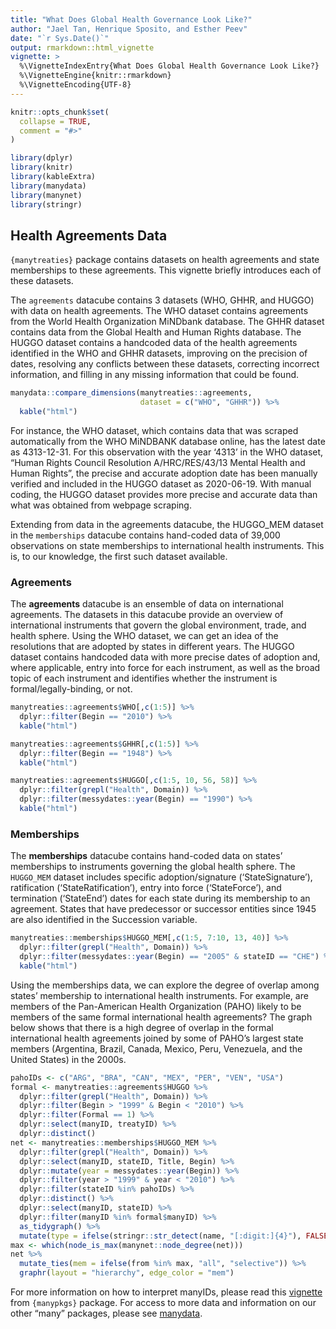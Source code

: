 ```yaml
---
title: "What Does Global Health Governance Look Like?"
author: "Jael Tan, Henrique Sposito, and Esther Peev"
date: "`r Sys.Date()`"
output: rmarkdown::html_vignette
vignette: >
  %\VignetteIndexEntry{What Does Global Health Governance Look Like?}
  %\VignetteEngine{knitr::rmarkdown}
  %\VignetteEncoding{UTF-8}
---
```


```r
knitr::opts_chunk$set(
  collapse = TRUE,
  comment = "#>"
)

library(dplyr)
library(knitr)
library(kableExtra)
library(manydata)
library(manynet)
library(stringr)
```

## Health Agreements Data

`{manytreaties}` package contains datasets on health agreements and state memberships to these agreements.
This vignette briefly introduces each of these datasets.

The `agreements` datacube contains 3 datasets (WHO, GHHR, and HUGGO) with data on health agreements.
The WHO dataset contains agreements from the World Health Organization MiNDbank database.
The GHHR dataset contains data from the Global Health and Human Rights database.
The HUGGO dataset 
contains a handcoded data of the health agreements identified in the WHO and GHHR datasets,
improving on the precision of dates, resolving any conflicts between these datasets,
correcting incorrect information,
and filling in any missing information that could be found.


```r
manydata::compare_dimensions(manytreaties::agreements,
                             dataset = c("WHO", "GHHR")) %>% 
  kable("html")
```
  
  
For instance, the WHO dataset,
which contains data that was scraped automatically from the WHO MiNDBANK database online,
has the latest date as 4313-12-31.
For this observation with the year '4313' in the WHO dataset,
"Human Rights Council Resolution A/HRC/RES/43/13 Mental Health and Human Rights",
the precise and accurate adoption date has been manually verified
and included in the HUGGO dataset as 2020-06-19.
With manual coding, the HUGGO dataset provides more precise and accurate data than what was obtained from webpage scraping.
  
  
Extending from data in the agreements datacube, the HUGGO_MEM dataset in the `memberships` datacube contains hand-coded data of 39,000 observations on state memberships to international health instruments.
This is, to our knowledge, the first such dataset available.
  
  
### Agreements

The **agreements** datacube is an ensemble of data on international agreements. 
The datasets in this datacube provide an overview of international instruments 
that govern the global environment, trade, and health sphere. 
Using the WHO dataset, we can get an idea of the resolutions
that are adopted by states in different years.
The HUGGO dataset contains handcoded data with more precise dates of adoption 
and, where applicable, entry into force for each instrument, 
as well as the broad topic of each instrument and identifies whether the instrument 
is formal/legally-binding, or not.

```r
manytreaties::agreements$WHO[,c(1:5)] %>% 
  dplyr::filter(Begin == "2010") %>% 
  kable("html")

manytreaties::agreements$GHHR[,c(1:5)] %>% 
  dplyr::filter(Begin == "1948") %>% 
  kable("html")

manytreaties::agreements$HUGGO[,c(1:5, 10, 56, 58)] %>% 
  dplyr::filter(grepl("Health", Domain)) %>%
  dplyr::filter(messydates::year(Begin) == "1990") %>% 
  kable("html")

```


### Memberships

The **memberships** datacube contains hand-coded data on states' memberships to instruments governing the global health sphere. 
The `HUGGO_MEM` dataset includes specific adoption/signature ('StateSignature'),
ratification ('StateRatification'), entry into force ('StateForce'),
and termination ('StateEnd') dates for each state during its membership to an agreement.
States that have predecessor or successor entities since 1945 are also identified in the Succession variable.

```r
manytreaties::memberships$HUGGO_MEM[,c(1:5, 7:10, 13, 40)] %>% 
  dplyr::filter(grepl("Health", Domain)) %>%
  dplyr::filter(messydates::year(Begin) == "2005" & stateID == "CHE") %>% 
  kable("html")

```

Using the memberships data, we can explore the degree of overlap among states' membership to international health instruments.
For example, are members of the Pan-American Health Organization (PAHO) likely to be members of the same formal international health agreements?
The graph below shows that there is a high degree of overlap in the formal international health agreements joined by some of PAHO's largest state members 
(Argentina, Brazil, Canada, Mexico, Peru, Venezuela, and the United States) in the 2000s.

```r
pahoIDs <- c("ARG", "BRA", "CAN", "MEX", "PER", "VEN", "USA")
formal <- manytreaties::agreements$HUGGO %>%
  dplyr::filter(grepl("Health", Domain)) %>%
  dplyr::filter(Begin > "1999" & Begin < "2010") %>%
  dplyr::filter(Formal == 1) %>%
  dplyr::select(manyID, treatyID) %>%
  dplyr::distinct()
net <- manytreaties::memberships$HUGGO_MEM %>%
  dplyr::filter(grepl("Health", Domain)) %>%
  dplyr::select(manyID, stateID, Title, Begin) %>%
  dplyr::mutate(year = messydates::year(Begin)) %>%
  dplyr::filter(year > "1999" & year < "2010") %>%
  dplyr::filter(stateID %in% pahoIDs) %>%
  dplyr::distinct() %>%
  dplyr::select(manyID, stateID) %>%
  dplyr::filter(manyID %in% formal$manyID) %>%
  as_tidygraph() %>%
  mutate(type = ifelse(stringr::str_detect(name, "[:digit:]{4}"), FALSE, TRUE))
max <- which(node_is_max(manynet::node_degree(net)))
net %>%
  mutate_ties(mem = ifelse(from %in% max, "all", "selective")) %>%
  graphr(layout = "hierarchy", edge_color = "mem")
```

For more information on how to interpret manyIDs, please read this [vignette](https://globalgov.github.io/manypkgs/articles/agreements.html) from `{manypkgs}` package.
For access to more data and information on our other "many" packages, please see [manydata](https://github.com/globalgov/manydata).
